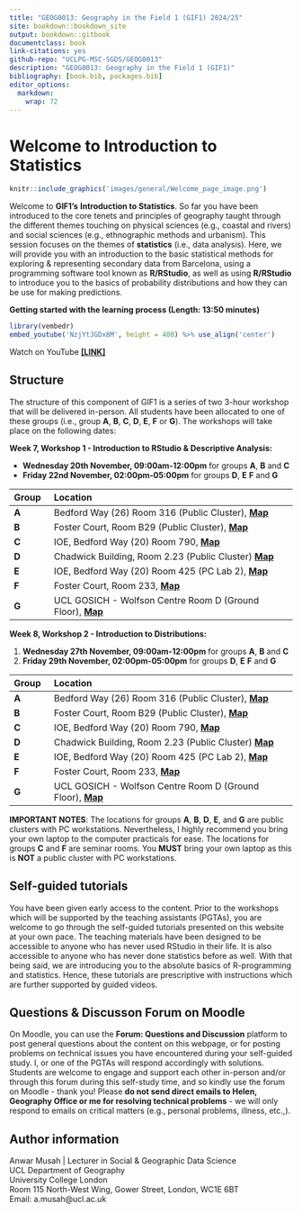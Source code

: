 ```yaml
---
title: "GEOG0013: Geography in the Field 1 (GIF1) 2024/25"
site: bookdown::bookdown_site
output: bookdown::gitbook
documentclass: book
link-citations: yes
github-repo: "UCLPG-MSC-SGDS/GEOG0013"
description: "GEOG0013: Geography in the Field 1 (GIF1)"
bibliography: [book.bib, packages.bib]
editor_options: 
  markdown: 
    wrap: 72
---
```


# Welcome to Introduction to Statistics {.unnumbered}

```r
knitr::include_graphics('images/general/Welcome_page_image.png') 
```

Welcome to **GIF1's** **Introduction to Statistics**. So far you have been introduced to the core tenets and principles of geography taught through the different themes touching on physical sciences (e.g., coastal and rivers) and social sciences (e.g., ethnographic methods and urbanism). This session focuses on the themes of **statistics** (i.e., data analysis). Here, we will provide you with an introduction to the basic statistical methods for exploring & representing secondary data from Barcelona, using a programming software tool known as **R/RStudio**, as well as using **R/RStudio** to introduce you to the basics of probability distributions and how they can be use for making predictions.

**Getting started with the learning process (Length: 13:50 minutes)**

```r
library(vembedr)
embed_youtube('NzjYtJGDx8M', height = 400) %>% use_align('center')
```

Watch on YouTube [**[LINK]**](https://youtu.be/NzjYtJGDx8M)

## Structure {.unnumbered}

The structure of this component of GIF1 is a series of two 3-hour workshop that will be delivered in-person. All students have been allocated to one of these groups (i.e., group **A**, **B**, **C**, **D**, **E**, **F** or **G**). The workshops will take place on the following dates:

**Week 7, Workshop 1 - Introduction to RStudio & Descriptive Analysis:** 

- **Wednesday 20th November, 09:00am-12:00pm** for groups **A**, **B** and **C**
- **Friday 22nd November, 02:00pm-05:00pm** for groups **D**, **E** **F** and **G**

|**Group**|**Location**|
|:--- |:-----------------------   |
|**A**| Bedford Way (26) Room 316 (Public Cluster), [**Map**](http://www.ucl.ac.uk/maps/26-bedford-way)|
|**B**| Foster Court, Room B29 (Public Cluster), [**Map**](http://www.ucl.ac.uk/maps/foster-court)|
|**C**| IOE, Bedford Way (20) Room 790, [**Map**](http://www.ucl.ac.uk/maps/ioe) |
|**D**| Chadwick Building, Room 2.23 (Public Cluster) [**Map**](http://www.ucl.ac.uk/maps/chadwick-building)|
|**E**| IOE, Bedford Way (20) Room 425 (PC Lab 2), [**Map**](http://www.ucl.ac.uk/maps/ioe)|
|**F**| Foster Court, Room 233, [**Map**](http://www.ucl.ac.uk/maps/foster-court)|
|**G**| UCL GOSICH - Wolfson Centre Room D (Ground Floor), [**Map**](http://www.ucl.ac.uk/maps/ich-wolfson-centre)|

**Week 8, Workshop 2 - Introduction to Distributions:** 

1. **Wednesday 27th November, 09:00am-12:00pm** for groups **A**, **B** and **C**
2. **Friday 29th November, 02:00pm-05:00pm** for groups **D**, **E** **F** and **G**

|**Group**|**Location**|
|:--- |:-----------------------   |
|**A**| Bedford Way (26) Room 316 (Public Cluster), [**Map**](http://www.ucl.ac.uk/maps/26-bedford-way)|
|**B**| Foster Court, Room B29 (Public Cluster), [**Map**](http://www.ucl.ac.uk/maps/foster-court)|
|**C**| IOE, Bedford Way (20) Room 790, [**Map**](http://www.ucl.ac.uk/maps/ioe) |
|**D**| Chadwick Building, Room 2.23 (Public Cluster) [**Map**](http://www.ucl.ac.uk/maps/chadwick-building)|
|**E**| IOE, Bedford Way (20) Room 425 (PC Lab 2), [**Map**](http://www.ucl.ac.uk/maps/ioe)|
|**F**| Foster Court, Room 233, [**Map**](http://www.ucl.ac.uk/maps/foster-court)|
|**G**| UCL GOSICH - Wolfson Centre Room D (Ground Floor), [**Map**](http://www.ucl.ac.uk/maps/ich-wolfson-centre)|

<div class="note">
**IMPORTANT NOTES**: The locations for groups **A**, **B**, **D**, **E**, and **G** are public clusters with PC workstations. Nevertheless, I highly recommend you bring your own laptop to the computer practicals for ease. The locations for groups **C** and **F** are seminar rooms. You **MUST** bring your own laptop as this is **NOT** a public cluster with PC workstations.
</div>

## Self-guided tutorials {-}

You have been given early access to the content. Prior to the workshops which will be supported by the teaching assistants (PGTAs), you are welcome to go through the self-guided tutorials presented on this website at your own pace. The teaching materials have been designed to be accessible to anyone who has never used RStudio in their life. It is also accessible to anyone who has never done statistics before as well. With that being said, we are introducing you to the absolute basics of R-programming and statistics. Hence, these tutorials are prescriptive with instructions which are further supported by guided videos.

## Questions & Discusson Forum on Moodle {-}

On Moodle, you can use the **Forum: Questions and Discussion** platform to post general questions about the content on this webpage, or for posting problems on technical issues you have encountered during your self-guided study. I, or one of the PGTAs will respond accordingly with solutions. Students are welcome to engage and support each other in-person and/or through this forum during this self-study time, and so kindly use the forum on Moodle - thank you! Please **do not send direct emails to Helen, Geography Office or me for resolving technical problems** - we will only respond to emails on critical matters (e.g., personal problems, illness, etc.,).      

## Author information {-}

Anwar Musah | Lecturer in Social & Geographic Data Science </br>
UCL Department of Geography </br>
University College London </br>
Room 115 North-West Wing, Gower Street, London, WC1E 6BT </br>
Email: a.musah@ucl.ac.uk